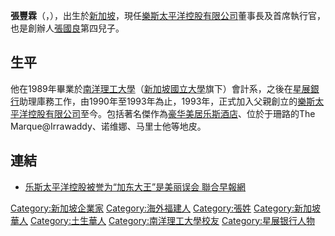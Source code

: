 '''張豐霖'''（'''{{lang-en|Teo Hong Lim}}'''，{{bd|1966年}}），出生於[[新加坡|新加坡]]，現任[[樂斯太平洋控股有限公司|樂斯太平洋控股有限公司]]董事長及首席執行官，也是創辦人[[張國良|張國良]]第四兒子。

==生平==
他在1989年畢業於[[南洋理工大學|南洋理工大學]]（[[新加坡國立大學|新加坡國立大學]]旗下）會計系，之後在[[星展銀行|星展銀行]]助理庫務工作，由1990年至1993年為止，1993年，正式加入父親創立的[[樂斯太平洋控股有限公司|樂斯太平洋控股有限公司]]至今。包括著名傑作為[[豪华美居乐斯酒店|豪华美居乐斯酒店]]、位於于珊路的The Marque@Irrawaddy、诺维娜、马里士他等地皮。

==連結==
*[http://www.zaobao.com/finance/pages1/people080921.shtml 乐斯太平洋控股被誉为“加东大王”是美丽误会 聯合早報網] {{Wayback|url=http://www.zaobao.com/finance/pages1/people080921.shtml |date=20080924014147 }}

{{DEFAULTSORT:Z}}
[[Category:新加坡企業家|Category:新加坡企業家]]
[[Category:海外福建人|Category:海外福建人]]
[[Category:張姓|Category:張姓]]
[[Category:新加坡華人|Category:新加坡華人]]
[[Category:土生華人|Category:土生華人]]
[[Category:南洋理工大學校友|Category:南洋理工大學校友]]
[[Category:星展银行人物|Category:星展银行人物]]